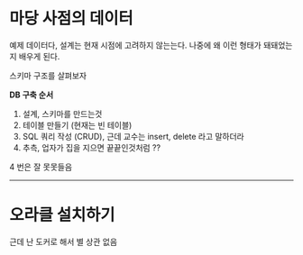 # 마당 사점의 데이터
예제 데이터다, 설계는 현재 시점에 고려하지 않는는다. 나중에 왜 이런 형태가 돼돼었는지 배우게 된다.

스키마 구조를 살펴보자

**DB 구축 순서**
1. 설계, 스키마를 만드는것
2. 테이블 만들기 (현재는 빈 테이블)
3. SQL 쿼리 작성 (CRUD), 근데 교수는 insert, delete 라고 말하더라
4. 추측, 업자가 집을 지으면 끝끝인것처럼 ??

4 번은 잘 못못들음


***
# 오라클 설치하기
근데 난 도커로 해서 별 상관 없음